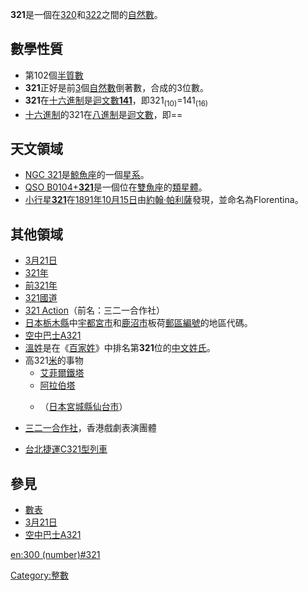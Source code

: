 {{noteTA|G1=Math}}
{{整数
| 质因数分解= <math>3\times107</math>
| 罗马数字= CCCXXI
}}
'''321'''是一個在[[320|320]]和[[322|322]]之間的[[自然數|自然數]]。

== 數學性質 ==
{{數字性質|use math=yes}}
* 第102個[[半質數|半質數]]
* '''321'''正好是前[[3|3]]個[[自然數|自然數]]倒著數，合成的3位數。
* '''321'''在[[十六進制|十六進制]]是[[迴文數|迴文數]]'''[[141|141]]'''，即321<sub>(10)</sub>=141<sub>(16)</sub>
* [[十六進制|十六進制]]的321在[[八進制|八進制]]是[[迴文數|迴文數]]'''{{進制|8|801}}'''，即{{進制|16|801|sub=3}}={{進制|8|801|sub=3}}={{進制|10|801|sub=3}}

== 天文領域 ==
*[[NGC_321|NGC 321]]是[[鯨魚座|鯨魚座]]的一個[[星系|星系]]。
*[[QSO_B0104+321|QSO B0104+'''321''']]是一個位在[[雙魚座|雙魚座]]的[[類星體|類星體]]。
*[[小行星321|小行星'''321''']]在[[1891年|1891年]][[10月15日|10月15日]]由[[約翰·帕利薩|約翰·帕利薩]]發現，並命名為Florentina。

== 其他領域 ==
* [[3月21日|3月21日]]
* [[321年|321年]]
* [[前321年|前321年]]
* [[321國道|321國道]]
* [[321_Action|321 Action]]（前名：三二一合作社）
* [[日本|日本]][[栃木縣|栃木縣]]中[[宇都宮市|宇都宮市]]和[[鹿沼市|鹿沼市]]板荷[[郵區編號|郵區編號]]的地區代碼。
* [[空中巴士A321|空中巴士A321]]
* [[溫姓|溫姓]]是在《[[百家姓|百家姓]]》中排名第'''321'''位的[[中文姓氏|中文姓氏]]。 
* 高321[[米_(單位)|米]]的事物
** [[艾菲爾鐵塔|艾菲爾鐵塔]]
** [[阿拉伯塔|阿拉伯塔]]
** {{tsl|ja|太白山|太白山 (日本)|太白山}}（[[日本|日本]][[宮城縣|宮城縣]][[仙台市|仙台市]]）
* [[三二一合作社|三二一合作社]]，香港戲劇表演團體
* {{TW}}[[台北捷運|台北捷運]][[台北捷運321型電聯車|C321型列車]]

== 參見 ==
* [[數表|數表]]
* [[3月21日|3月21日]]
* [[空中巴士A321|空中巴士A321]]

{{Number-stub}}
[[Category:整數|Category:整數]]

[[en:300_(number)#321|en:300 (number)#321]]